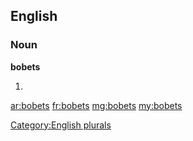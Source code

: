 ==English==

===Noun===
'''bobets'''

# {{plural of|[[bobet]]}}

[[Category:English plurals]]

[[ar:bobets]]
[[fr:bobets]]
[[mg:bobets]]
[[my:bobets]]